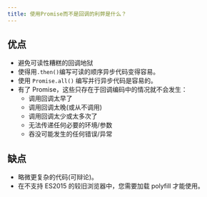 ```yaml
---
title: 使用Promise而不是回调的利弊是什么？
---
```


## 优点

- 避免可读性糟糕的回调地狱
- 使得用`.then()`编写可读的顺序异步代码变得容易。
- 使用 `Promise.all()` 编写并行异步代码是容易的。
- 有了 Promise，这些只存在于回调编码中的情况就不会发生：
  - 调用回调太早了
  - 调用回调太晚(或从不调用)
  - 调用回调太少或太多次了
  - 无法传递任何必要的环境/参数
  - 吞没可能发生的任何错误/异常

## 缺点

- 略微更复杂的代码(可辩论)。
- 在不支持 ES2015 的较旧浏览器中，您需要加载 polyfill 才能使用。
